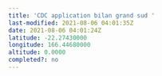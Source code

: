 ```yaml
---
title: 'CDC application bilan grand sud '
last-modified: 2021-08-06 04:01:35Z
date: 2021-08-06 04:01:24Z
latitude: -22.27430000
longitude: 166.44680000
altitude: 0.0000
completed?: no
---
```



